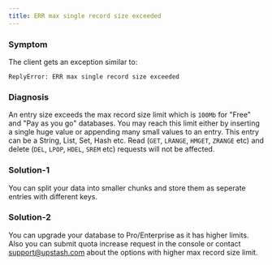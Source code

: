 ```yaml
---
title: ERR max single record size exceeded
---
```


### Symptom

The client gets an exception similar to:

```
ReplyError: ERR max single record size exceeded
```

### Diagnosis

An entry size exceeds the max record size limit which is `100Mb` for "Free" and
"Pay as you go" databases. You may reach this limit either by inserting a single
huge value or appending many small values to an entry. This entry can be a
String, List, Set, Hash etc. Read (`GET`, `LRANGE`, `HMGET`, `ZRANGE` etc) and
delete (`DEL`, `LPOP`, `HDEL`, `SREM` etc) requests will not be affected.

### Solution-1

You can split your data into smaller chunks and store them as seperate entries
with different keys.

### Solution-2

You can upgrade your database to Pro/Enterprise as it has higher limits. Also
you can submit quota increase request in the console or contact
support@upstash.com about the options with higher max record size limit.
